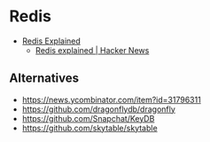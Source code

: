 # Redis


- [Redis Explained](https://architecturenotes.co/redis/)
  - [Redis explained | Hacker News](https://news.ycombinator.com/item?id=32426879)




## Alternatives

- https://news.ycombinator.com/item?id=31796311
- https://github.com/dragonflydb/dragonfly
- https://github.com/Snapchat/KeyDB
- https://github.com/skytable/skytable